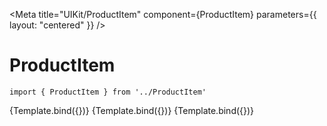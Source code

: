
<Meta
    title="UIKit/ProductItem"
    component={ProductItem}
    parameters={{
        layout: "centered"
    }}
/>


# ProductItem



```
import { ProductItem } from '../ProductItem'
```

<Canvas>
    <Story name="ProductItem" args={{ item: sampleProductNotDiscounted, currencySymbol: '$', currencyRate: '', setRoute: action("setRoute") }}>
        {Template.bind({})}
    </Story>
</Canvas>

<Canvas>
    <Story name="ProductItemWithDiscount" args={{ item: sampleProductDiscounted, currencySymbol: '$', currencyRate: '', setRoute: action("setRoute") }}>
        {Template.bind({})}
    </Story>
</Canvas>

<Canvas>
    <Story name="ProductItemNoImage" args={{ item: sampleProductNoImage, currencySymbol: '$', currencyRate: '', setRoute: action("setRoute") }}>
        {Template.bind({})}
    </Story>
</Canvas>

